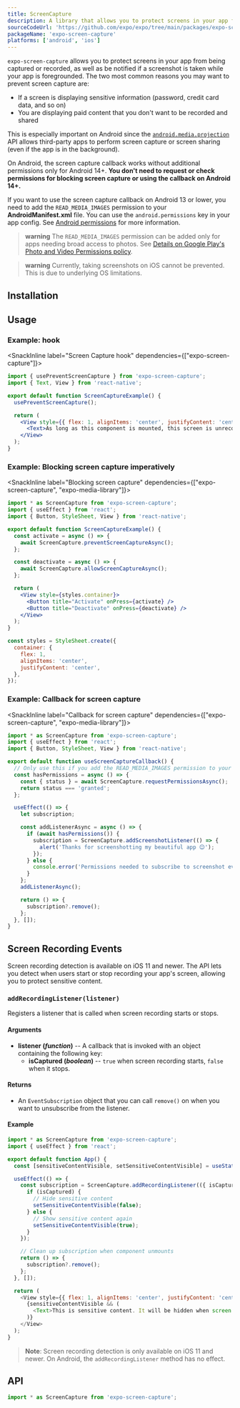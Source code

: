 ```yaml
---
title: ScreenCapture
description: A library that allows you to protect screens in your app from being captured or recorded.
sourceCodeUrl: 'https://github.com/expo/expo/tree/main/packages/expo-screen-capture'
packageName: 'expo-screen-capture'
platforms: ['android', 'ios']
---
```



`expo-screen-capture` allows you to protect screens in your app from being captured or recorded, as well as be notified if a screenshot is taken while your app is foregrounded. The two most common reasons you may want to prevent screen capture are:

- If a screen is displaying sensitive information (password, credit card data, and so on)
- You are displaying paid content that you don't want to be recorded and shared

This is especially important on Android since the [`android.media.projection`](https://developer.android.com/about/versions/android-5.0.html#ScreenCapture) API allows third-party apps to perform screen capture or screen sharing (even if the app is in the background).

On Android, the screen capture callback works without additional permissions only for Android 14+. **You don't need to request or check permissions for blocking screen capture or using the callback on Android 14+.**

If you want to use the screen capture callback on Android 13 or lower, you need to add the `READ_MEDIA_IMAGES` permission to your **AndroidManifest.xml** file. You can use the `android.permissions` key in your app config. See [Android permissions](/guides/permissions/#android) for more information.

> **warning** The `READ_MEDIA_IMAGES` permission can be added only for apps needing broad access to photos. See [Details on Google Play's Photo and Video Permissions policy](https://support.google.com/googleplay/android-developer/answer/14115180).

> **warning** Currently, taking screenshots on iOS cannot be prevented. This is due to underlying OS limitations.

## Installation

<APIInstallSection />

## Usage

### Example: hook

<SnackInline label="Screen Capture hook" dependencies={["expo-screen-capture"]}>

```jsx
import { usePreventScreenCapture } from 'expo-screen-capture';
import { Text, View } from 'react-native';

export default function ScreenCaptureExample() {
  usePreventScreenCapture();

  return (
    <View style={{ flex: 1, alignItems: 'center', justifyContent: 'center' }}>
      <Text>As long as this component is mounted, this screen is unrecordable!</Text>
    </View>
  );
}
```

</SnackInline>

### Example: Blocking screen capture imperatively

<SnackInline label="Blocking screen capture" dependencies={["expo-screen-capture", "expo-media-library"]}>

```jsx
import * as ScreenCapture from 'expo-screen-capture';
import { useEffect } from 'react';
import { Button, StyleSheet, View } from 'react-native';

export default function ScreenCaptureExample() {
  const activate = async () => {
    await ScreenCapture.preventScreenCaptureAsync();
  };

  const deactivate = async () => {
    await ScreenCapture.allowScreenCaptureAsync();
  };

  return (
    <View style={styles.container}>
      <Button title="Activate" onPress={activate} />
      <Button title="Deactivate" onPress={deactivate} />
    </View>
  );
}

const styles = StyleSheet.create({
  container: {
    flex: 1,
    alignItems: 'center',
    justifyContent: 'center',
  },
});
```

</SnackInline>

### Example: Callback for screen capture

<SnackInline label="Callback for screen capture" dependencies={["expo-screen-capture", "expo-media-library"]}>

```jsx
import * as ScreenCapture from 'expo-screen-capture';
import { useEffect } from 'react';
import { Button, StyleSheet, View } from 'react-native';

export default function useScreenCaptureCallback() {
  // Only use this if you add the READ_MEDIA_IMAGES permission to your AndroidManifest.xml
  const hasPermissions = async () => {
    const { status } = await ScreenCapture.requestPermissionsAsync();
    return status === 'granted';
  };

  useEffect(() => {
    let subscription;

    const addListenerAsync = async () => {
      if (await hasPermissions()) {
        subscription = ScreenCapture.addScreenshotListener(() => {
          alert('Thanks for screenshotting my beautiful app 😊');
        });
      } else {
        console.error('Permissions needed to subscribe to screenshot events are missing!');
      }
    };
    addListenerAsync();

    return () => {
      subscription?.remove();
    };
  }, []);
}
```

</SnackInline>

## Screen Recording Events

Screen recording detection is available on iOS 11 and newer. The API lets you detect when users start or stop recording your app's screen, allowing you to protect sensitive content.

### `addRecordingListener(listener)`

Registers a listener that is called when screen recording starts or stops.

#### Arguments

- **listener (_function_)** -- A callback that is invoked with an object containing the following key:
  - **isCaptured (_boolean_)** -- `true` when screen recording starts, `false` when it stops.

#### Returns

- An `EventSubscription` object that you can call `remove()` on when you want to unsubscribe from the listener.

#### Example

```javascript
import * as ScreenCapture from 'expo-screen-capture';
import { useEffect } from 'react';

export default function App() {
  const [sensitiveContentVisible, setSensitiveContentVisible] = useState(true);

  useEffect(() => {
    const subscription = ScreenCapture.addRecordingListener(({ isCaptured }) => {
      if (isCaptured) {
        // Hide sensitive content
        setSensitiveContentVisible(false);
      } else {
        // Show sensitive content again
        setSensitiveContentVisible(true);
      }
    });

    // Clean up subscription when component unmounts
    return () => {
      subscription?.remove();
    };
  }, []);

  return (
    <View style={{ flex: 1, alignItems: 'center', justifyContent: 'center' }}>
      {sensitiveContentVisible && (
        <Text>This is sensitive content. It will be hidden when screen recording starts.</Text>
      )}
    </View>
  );
}
```

> **Note**: Screen recording detection is only available on iOS 11 and newer. On Android, the `addRecordingListener` method has no effect.

## API

```js
import * as ScreenCapture from 'expo-screen-capture';
```

<APISection packageName="expo-screen-capture" apiName="ScreenCapture" />
